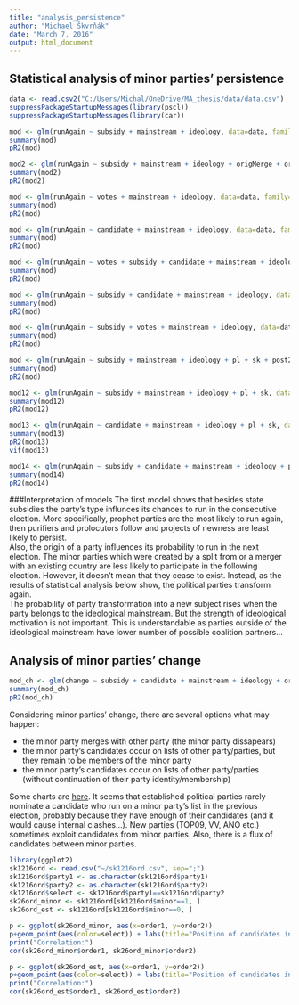 ```yaml
---
title: "analysis_persistence"
author: "Michael Škvrňák"
date: "March 7, 2016"
output: html_document
---
```


## Statistical analysis of minor parties' persistence
```r
data <- read.csv2("C:/Users/Michal/OneDrive/MA_thesis/data/data.csv")
suppressPackageStartupMessages(library(pscl))
suppressPackageStartupMessages(library(car))
```

```r
mod <- glm(runAgain ~ subsidy + mainstream + ideology, data=data, family="binomial")
summary(mod)
pR2(mod)
```

```r
mod2 <- glm(runAgain ~ subsidy + mainstream + ideology + origMerge + origSplit, data=data, family="binomial")
summary(mod2)
pR2(mod2)
```

```r
mod <- glm(runAgain ~ votes + mainstream + ideology, data=data, family="binomial")
summary(mod)
pR2(mod)
```

```r
mod <- glm(runAgain ~ candidate + mainstream + ideology, data=data, family="binomial")
summary(mod)
pR2(mod)
```

```r
mod <- glm(runAgain ~ votes + subsidy + candidate + mainstream + ideology, data=data, family="binomial")
summary(mod)
pR2(mod)
```

```r
mod <- glm(runAgain ~ subsidy + candidate + mainstream + ideology, data=data, family="binomial")
summary(mod)
pR2(mod)
```

```r
mod <- glm(runAgain ~ subsidy + votes + mainstream + ideology, data=data, family="binomial")
summary(mod)
pR2(mod)
```

```r
mod <- glm(runAgain ~ subsidy + mainstream + ideology + pl + sk + post2000, data=data, family="binomial")
summary(mod)
pR2(mod)
```

```r
mod12 <- glm(runAgain ~ subsidy + mainstream + ideology + pl + sk, data=data, family="binomial")
summary(mod12)
pR2(mod12)
```


```r
mod13 <- glm(runAgain ~ candidate + mainstream + ideology + pl + sk, data=data, family="binomial")
summary(mod13)
pR2(mod13)
vif(mod13)
```


```r
mod14 <- glm(runAgain ~ subsidy + candidate + mainstream + ideology + pl + sk, data=data, family="binomial")
summary(mod14)
pR2(mod14)
```

###Interpretation of models
The first model shows that besides state subsidies the party's type influnces its chances to run in the consecutive election. More specifically, prophet parties are the most likely to run again, then purifiers and prolocutors follow and projects of newness are least likely to persist.  
Also, the origin of a party influences its probability to run in the next election. The minor parties which were created by a split from or a merger with an existing country are less likely to participate in the following election. However, it doesn't mean that they cease to exist. Instead, as the results of statistical analysis below show, the political parties transform again.  
The probability of party transformation into a new subject rises when the party belongs to the ideological mainstream. But the strength of ideological motivation is not important. This is understandable as parties outside of the ideological mainstream have lower number of possible coalition partners...

## Analysis of minor parties' change
```r
mod_ch <- glm(change ~ subsidy + candidate + mainstream + ideology + origShell + origMerge + origSplit, data=data, family="binomial")
summary(mod_ch)
pR2(mod_ch)
```

Considering minor parties' change, there are several options what may happen:

* the minor party merges with other party (the minor party dissapears)
* the minor party's candidates occur on lists of other party/parties, but they remain to be members of the minor party
* the minor party's candidates occur on lists of other party/parties (without continuation of their party identity/membership)

Some charts are [here](http://skvrnami.github.io/). It seems that established political parties rarely nominate a candidate who run on a minor party's list in the previous election, probably because they have enough of their candidates (and it would cause internal clashes...).
New parties (TOP09, VV, ANO etc.) sometimes exploit candidates from minor parties. 
Also, there is a flux of candidates between minor parties. 

```r
library(ggplot2)
sk1216ord <- read.csv("~/sk1216ord.csv", sep=";")
sk1216ord$party1 <- as.character(sk1216ord$party1)
sk1216ord$party2 <- as.character(sk1216ord$party2)
sk1216ord$select <- sk1216ord$party1==sk1216ord$party2
sk26ord_minor <- sk1216ord[sk1216ord$minor==1, ]
sk26ord_est <- sk1216ord[sk1216ord$minor==0, ]

p <- ggplot(sk26ord_minor, aes(x=order1, y=order2))
p+geom_point(aes(color=select)) + labs(title="Position of candidates in Slovakia, 2012-16, minor parties only", x="candidate's position in 2012", y="candidate's position in 2016", color="Did the candidate change the party?") + theme(legend.position="top") + scale_color_manual(values=c("red", "black"), labels=c("Yes", "No"))
print("Correlation:")
cor(sk26ord_minor$order1, sk26ord_minor$order2)

p <- ggplot(sk26ord_est, aes(x=order1, y=order2))
p+geom_point(aes(color=select)) + labs(title="Position of candidates in Slovakia, 2012-16, established parties", x="candidate's position in 2012", y="candidate's position in 2016", color="Did the candidate change the party?") + theme(legend.position="top") + scale_color_manual(values=c("red", "black"), labels=c("Yes", "No"))
print("Correlation:")
cor(sk26ord_est$order1, sk26ord_est$order2)
```

